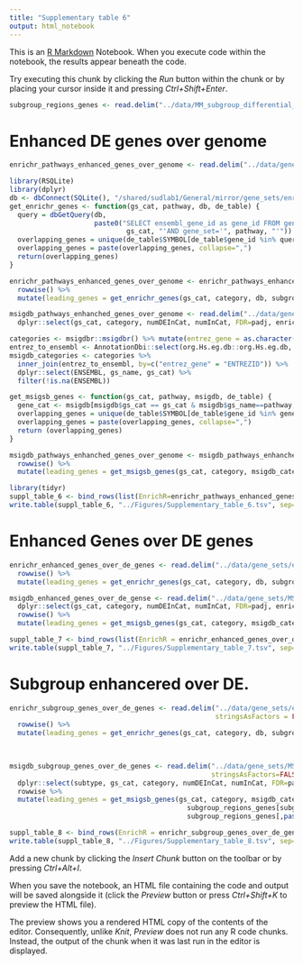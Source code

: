 ```yaml
---
title: "Supplementary table 6"
output: html_notebook
---
```


This is an [R Markdown](http://rmarkdown.rstudio.com) Notebook. When you execute code within the notebook, the results appear beneath the code. 

Try executing this chunk by clicking the *Run* button within the chunk or by placing your cursor inside it and pressing *Ctrl+Shift+Enter*. 

```r
subgroup_regions_genes <- read.delim("../data/MM_subgroup_differential_genes_regulated_differential_enhancers.bed", stringsAsFactors = FALSE)

```


# Enhanced DE genes over genome

```r
enrichr_pathways_enhanced_genes_over_genome <- read.delim("../data/gene_sets/enrichr_pathways_enhanced_genes_over_genome.tsv", stringsAsFactors = FALSE)
```

```r
library(RSQLite)
library(dplyr)
db <- dbConnect(SQLite(), "/shared/sudlab1/General/mirror/gene_sets/enrichr/csvdb")
get_enrichr_genes <- function(gs_cat, pathway, db, de_table) {
  query = dbGetQuery(db,
                     paste0("SELECT ensembl_gene_id as gene_id FROM genecats WHERE gs_cat ='",
                             gs_cat, "'AND gene_set='", pathway, "'"))
  overlapping_genes = unique(de_table$SYMBOL[de_table$gene_id %in% query$gene_id])
  overlapping_genes = paste(overlapping_genes, collapse=",")
  return(overlapping_genes)
}

enrichr_pathways_enhanced_genes_over_genome <- enrichr_pathways_enhanced_genes_over_genome %>%
  rowwise() %>%
  mutate(leading_genes = get_enrichr_genes(gs_cat, category, db, subgroup_regions_genes))

```

```r
msigdb_pathways_enhanched_genes_over_genome <- read.delim("../data/gene_sets/MSigDB_enhanced_genes_over_genome.tsv", stringsAsFactors = FALSE)  %>% 
  dplyr::select(gs_cat, category, numDEInCat, numInCat, FDR=padj, enrichment )

categories <- msigdbr::msigdbr() %>% mutate(entrez_gene = as.character(entrez_gene))
entrez_to_ensembl <- AnnotationDbi::select(org.Hs.eg.db::org.Hs.eg.db, keys=unique(as.character(categories$entrez_gene)), keytype = "ENTREZID", columns="ENSEMBL")
msigdb_categories <- categories %>%
  inner_join(entrez_to_ensembl, by=c("entrez_gene" = "ENTREZID")) %>% 
  dplyr::select(ENSEMBL, gs_name, gs_cat) %>% 
  filter(!is.na(ENSEMBL))

get_msigsb_genes <- function(gs_cat, pathway, msigdb, de_table) {
  gene_cat <- msigdb[msigdb$gs_cat == gs_cat & msigdb$gs_name==pathway,]
  overlapping_genes = unique(de_table$SYMBOL[de_table$gene_id %in% gene_cat$ENSEMBL])
  overlapping_genes = paste(overlapping_genes, collapse=",")
  return (overlapping_genes)
}

msigdb_pathways_enhanched_genes_over_genome <- msigdb_pathways_enhanched_genes_over_genome %>%
  rowwise() %>%
  mutate(leading_genes = get_msigsb_genes(gs_cat, category, msigdb_categories, subgroup_regions_genes))

```

```r
library(tidyr)
suppl_table_6 <- bind_rows(list(EnrichR=enrichr_pathways_enhanced_genes_over_genome, MSigDB=msigdb_pathways_enhanched_genes_over_genome), .id="Database")
write.table(suppl_table_6, "../Figures/Supplementary_table_6.tsv", sep="\t", row.names=FALSE, quote=FALSE)
```


# Enhanced Genes over DE genes

```r
enrichr_enhanced_genes_over_de_genes <- read.delim("../data/gene_sets/enrichr_pathways_enhanced_genes_over_de_genes.tsv", stringsAsFactors = FALSE) %>% 
  rowwise() %>%
  mutate(leading_genes = get_enrichr_genes(gs_cat, category, db, subgroup_regions_genes))

```

```r
msigdb_enhanced_genes_over_de_gense <- read.delim("../data/gene_sets/MSigDB_enhanced_genes_over_DE_genes.tsv", stringsAsFactors=FALSE) %>%
  dplyr::select(gs_cat, category, numDEInCat, numInCat, FDR=padj, enrichment ) %>%
  rowwise() %>%
  mutate(leading_genes = get_msigsb_genes(gs_cat, category, msigdb_categories, subgroup_regions_genes))

```


```r

suppl_table_7 <- bind_rows(list(EnrichR = enrichr_enhanced_genes_over_de_genes, MSigDB = msigdb_enhanced_genes_over_de_gense), .id="Database")
write.table(suppl_table_7, "../Figures/Supplementary_table_7.tsv", sep="\t", row.names=FALSE,quote=FALSE)
```

# Subgroup enhancered over DE. 

```r
enrichr_subgroup_genes_over_de_genes <- read.delim("../data/gene_sets/enrichr_pathways_enhanced_subtype_genes_over_de_genes.tsv",
                                                   stringsAsFactors = FALSE) %>%
  rowwise() %>%
  mutate(leading_genes = get_enrichr_genes(gs_cat, category, db, subgroup_regions_genes[subgroup_regions_genes[,paste0("ATAC_DE_", subtype, "_vs_ND")] == 1 &
                                                                                        subgroup_regions_genes[,paste0("RNA_DE_" , subtype, "_vs_ND")] == 1,]))
  

```

```r
msigdb_subgroup_genes_over_de_genes <- read.delim("../data/gene_sets/MSigDB_subgroup_enhanced_genes_over_de_genes.tsv",
                                                  stringsAsFactors=FALSE) %>%
  dplyr::select(subtype, gs_cat, category, numDEInCat, numInCat, FDR=padj, OR) %>%
  rowwise %>%
  mutate(leading_genes = get_msigsb_genes(gs_cat, category, msigdb_categories, 
                                            subgroup_regions_genes[subgroup_regions_genes[,paste0("ATAC_DE_", subtype, "_vs_ND")] == 1 &
                                            subgroup_regions_genes[,paste0("RNA_DE_" , subtype, "_vs_ND")] == 1,]))

```

```r
suppl_table_8 <- bind_rows(EnrichR = enrichr_subgroup_genes_over_de_genes, MSigDB = msigdb_subgroup_genes_over_de_genes, .id="Database")
write.table(suppl_table_8, "../Figures/Supplementary_table_8.tsv", sep="\t", row.names=FALSE,quote=FALSE)

```

Add a new chunk by clicking the *Insert Chunk* button on the toolbar or by pressing *Ctrl+Alt+I*.

When you save the notebook, an HTML file containing the code and output will be saved alongside it (click the *Preview* button or press *Ctrl+Shift+K* to preview the HTML file).

The preview shows you a rendered HTML copy of the contents of the editor. Consequently, unlike *Knit*, *Preview* does not run any R code chunks. Instead, the output of the chunk when it was last run in the editor is displayed.
